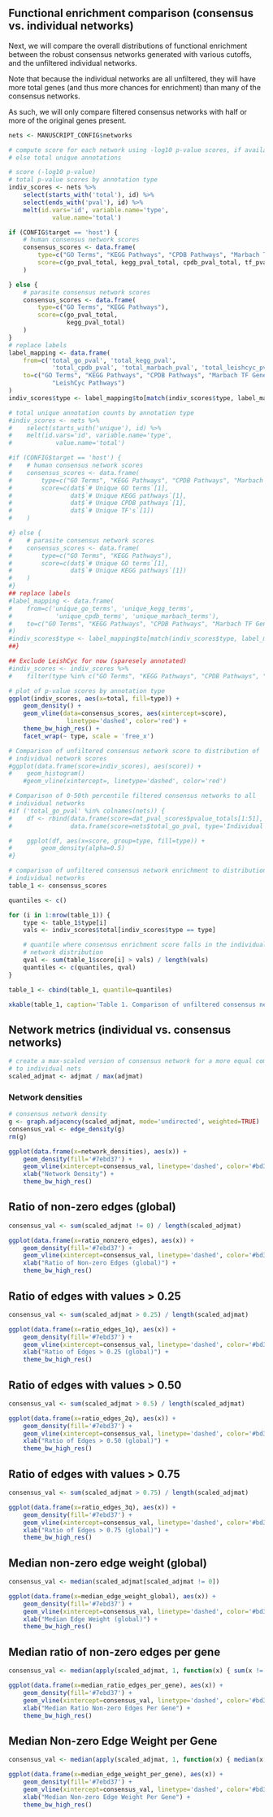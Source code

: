 ## Functional enrichment comparison (consensus vs. individual networks)

Next, we will compare the overall distributions of functional enrichment
between the robust consensus networks generated with various cutoffs, and
the unfiltered individual networks.

Note that because the individual networks are all unfiltered, they will have
more total genes (and thus more chances for enrichment) than many of the
consensus networks.

As such, we will only compare filtered consensus networks with half or more of
the original genes present.

```r
nets <- MANUSCRIPT_CONFIG$networks

# compute score for each network using -log10 p-value scores, if available, or
# else total unique annotations

# score (-log10 p-value)
# total p-value scores by annotation type
indiv_scores <- nets %>%
    select(starts_with('total'), id) %>%
    select(ends_with('pval'), id) %>%
    melt(id.vars='id', variable.name='type',
            value.name='total')

if (CONFIG$target == 'host') {
    # human consensus network scores
    consensus_scores <- data.frame(
        type=c("GO Terms", "KEGG Pathways", "CPDB Pathways", "Marbach TF Genes"),
        score=c(go_pval_total, kegg_pval_total, cpdb_pval_total, tf_pval_total)
    )

} else {
    # parasite consensus network scores
    consensus_scores <- data.frame(
        type=c("GO Terms", "KEGG Pathways"),
        score=c(go_pval_total, 
                kegg_pval_total)
    )
}
# replace labels
label_mapping <- data.frame(
    from=c('total_go_pval', 'total_kegg_pval', 
            'total_cpdb_pval', 'total_marbach_pval', 'total_leishcyc_pval'),
    to=c("GO Terms", "KEGG Pathways", "CPDB Pathways", "Marbach TF Genes",
            "LeishCyc Pathways")
)
indiv_scores$type <- label_mapping$to[match(indiv_scores$type, label_mapping$from)]

# total unique annotation counts by annotation type
#indiv_scores <- nets %>%
#    select(starts_with('unique'), id) %>%
#    melt(id.vars='id', variable.name='type',
#            value.name='total')

#if (CONFIG$target == 'host') {
#    # human consensus network scores
#    consensus_scores <- data.frame(
#        type=c("GO Terms", "KEGG Pathways", "CPDB Pathways", "Marbach TF Genes"),
#        score=c(dat$`# Unique GO terms`[1], 
#                dat$`# Unique KEGG pathways`[1],
#                dat$`# Unique CPDB pathways`[1], 
#                dat$`# Unique TF's`[1])
#    )

#} else {
#    # parasite consensus network scores
#    consensus_scores <- data.frame(
#        type=c("GO Terms", "KEGG Pathways"),
#        score=c(dat$`# Unique GO terms`[1], 
#                dat$`# Unique KEGG pathways`[1])
#    )
#}
## replace labels
#label_mapping <- data.frame(
#    from=c('unique_go_terms', 'unique_kegg_terms', 
#            'unique_cpdb_terms', 'unique_marbach_terms'),
#    to=c("GO Terms", "KEGG Pathways", "CPDB Pathways", "Marbach TF Genes")
#)
#indiv_scores$type <- label_mapping$to[match(indiv_scores$type, label_mapping$from)]
##}

## Exclude LeishCyc for now (sparesely annotated)
#indiv_scores <- indiv_scores %>% 
#    filter(type %in% c("GO Terms", "KEGG Pathways", "CPDB Pathways", "Marbach TF Genes"))

# plot of p-value scores by annotation type
ggplot(indiv_scores, aes(x=total, fill=type)) +
    geom_density() +
    geom_vline(data=consensus_scores, aes(xintercept=score), 
                linetype='dashed', color='red') +
    theme_bw_high_res() +
    facet_wrap(~ type, scale = 'free_x')

# Comparison of unfiltered consensus network score to distribution of
# individual network scores
#ggplot(data.frame(score=indiv_scores), aes(score)) +
#    geom_histogram()
    #geom_vline(xintercept=, linetype='dashed', color='red')

# Comparison of 0-50th percentile filtered consensus networks to all 
# individual networks
#if ('total_go_pval' %in% colnames(nets)) {
#    df <- rbind(data.frame(score=dat_pval_scores$pvalue_totals[1:51], type="Consensus Networks"),
#                data.frame(score=nets$total_go_pval, type='Individual Networks'))

#    ggplot(df, aes(x=score, group=type, fill=type)) +
#        geom_density(alpha=0.5)
#}

```

```r
# comparison of unfiltered consensus network enrichment to distribution of
# individual networks
table_1 <- consensus_scores

quantiles <- c()

for (i in 1:nrow(table_1)) {
    type <- table_1$type[i]
    vals <- indiv_scores$total[indiv_scores$type == type]

    # quantile where consensus enrichment score falls in the individual
    # network distribution
    qval <- sum(table_1$score[i] > vals) / length(vals)
    quantiles <- c(quantiles, qval)
}

table_1 <- cbind(table_1, quantile=quantiles)

xkable(table_1, caption='Table 1. Comparison of unfiltered consensus network to individual networks')
```

## Network metrics (individual vs. consensus networks)

```r
# create a max-scaled version of consensus network for a more equal comparison
# to individual nets
scaled_adjmat <- adjmat / max(adjmat)
```

### Network densities

```r
# consensus network density
g <- graph.adjacency(scaled_adjmat, mode='undirected', weighted=TRUE)
consensus_val <- edge_density(g)
rm(g)

ggplot(data.frame(x=network_densities), aes(x)) +
    geom_density(fill='#7ebd37') +
    geom_vline(xintercept=consensus_val, linetype='dashed', color='#bd373b') +
    xlab("Network Density") +
    theme_bw_high_res()
```

## Ratio of non-zero edges (global)

```r
consensus_val <- sum(scaled_adjmat != 0) / length(scaled_adjmat)

ggplot(data.frame(x=ratio_nonzero_edges), aes(x)) +
    geom_density(fill='#7ebd37') +
    geom_vline(xintercept=consensus_val, linetype='dashed', color='#bd373b') +
    xlab("Ratio of Non-zero Edges (global)") +
    theme_bw_high_res()
```

## Ratio of edges with values > 0.25

```r
consensus_val <- sum(scaled_adjmat > 0.25) / length(scaled_adjmat)

ggplot(data.frame(x=ratio_edges_1q), aes(x)) +
    geom_density(fill='#7ebd37') +
    geom_vline(xintercept=consensus_val, linetype='dashed', color='#bd373b') +
    xlab("Ratio of Edges > 0.25 (global)") +
    theme_bw_high_res()
```

## Ratio of edges with values > 0.50

```r
consensus_val <- sum(scaled_adjmat > 0.5) / length(scaled_adjmat)

ggplot(data.frame(x=ratio_edges_2q), aes(x)) +
    geom_density(fill='#7ebd37') +
    geom_vline(xintercept=consensus_val, linetype='dashed', color='#bd373b') +
    xlab("Ratio of Edges > 0.50 (global)") +
    theme_bw_high_res()
```

## Ratio of edges with values > 0.75

```r
consensus_val <- sum(scaled_adjmat > 0.75) / length(scaled_adjmat)

ggplot(data.frame(x=ratio_edges_3q), aes(x)) +
    geom_density(fill='#7ebd37') +
    geom_vline(xintercept=consensus_val, linetype='dashed', color='#bd373b') +
    xlab("Ratio of Edges > 0.75 (global)") +
    theme_bw_high_res()
```

## Median non-zero edge weight (global)

```r
consensus_val <- median(scaled_adjmat[scaled_adjmat != 0])

ggplot(data.frame(x=median_edge_weight_global), aes(x)) +
    geom_density(fill='#7ebd37') +
    geom_vline(xintercept=consensus_val, linetype='dashed', color='#bd373b') +
    xlab("Median Edge Weight (global)") +
    theme_bw_high_res()
```

## Median ratio of non-zero edges per gene

```r
consensus_val <- median(apply(scaled_adjmat, 1, function(x) { sum(x != 0) / nrow(scaled_adjmat) }))

ggplot(data.frame(x=median_ratio_edges_per_gene), aes(x)) +
    geom_density(fill='#7ebd37') +
    geom_vline(xintercept=consensus_val, linetype='dashed', color='#bd373b') +
    xlab("Median Ratio Non-zero Edges Per Gene") +
    theme_bw_high_res()
```

## Median Non-zero Edge Weight per Gene

```r
consensus_val <- median(apply(scaled_adjmat, 1, function(x) { median(x[x != 0]) }))

ggplot(data.frame(x=median_edge_weight_per_gene), aes(x)) +
    geom_density(fill='#7ebd37') +
    geom_vline(xintercept=consensus_val, linetype='dashed', color='#bd373b') +
    xlab("Median Non-zero Edge Weight Per Gene") +
    theme_bw_high_res()
```
